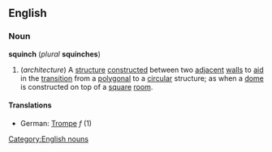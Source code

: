 ==English==
===Noun===
'''squinch''' (''plural'' '''squinches''')

#(''architecture'') A [[structure]] [[construct]]ed between two [[adjacent]] [[wall]]s to [[aid]] in the [[transition]] from a [[polygonal]] to a [[circular]] structure; as when a [[dome]] is constructed on top of a [[square]] [[room]].
====Translations====
*German: [[Trompe]] ''f'' (1)

[[Category:English nouns]]
